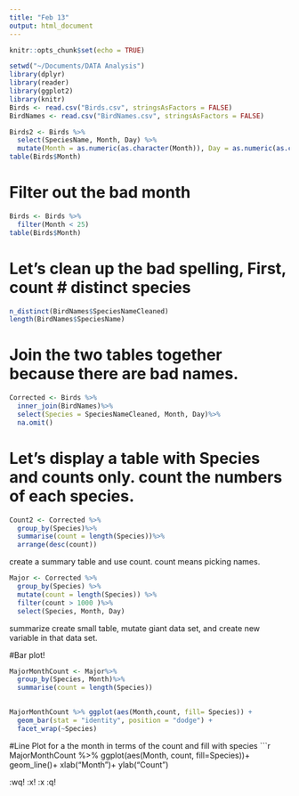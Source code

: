 ```yaml
---
title: "Feb 13"
output: html_document
---
```


```r
knitr::opts_chunk$set(echo = TRUE)
```

```r
setwd("~/Documents/DATA Analysis")
library(dplyr)
library(reader)
library(ggplot2)
library(knitr)
Birds <- read.csv("Birds.csv", stringsAsFactors = FALSE)
BirdNames <- read.csv("BirdNames.csv", stringsAsFactors = FALSE)
```

```r
Birds2 <- Birds %>% 
  select(SpeciesName, Month, Day) %>% 
  mutate(Month = as.numeric(as.character(Month)), Day = as.numeric(as.character(Day)))
table(Birds$Month)
```

# Filter out the bad month

```r
Birds <- Birds %>% 
  filter(Month < 25)
table(Birds$Month)
```

# Let's clean up the bad spelling, First, count # distinct species

```r
n_distinct(BirdNames$SpeciesNameCleaned)
length(BirdNames$SpeciesName)
```


# Join the two tables together because there are bad names. 
```r
Corrected <- Birds %>% 
  inner_join(BirdNames)%>%
  select(Species = SpeciesNameCleaned, Month, Day)%>%
  na.omit()


```
# Let's display a table with Species and counts only. count the numbers of each species. 

```r
Count2 <- Corrected %>% 
  group_by(Species)%>%
  summarise(count = length(Species))%>% 
  arrange(desc(count))
```
create a summary table and use count. count means picking names. 


```r
Major <- Corrected %>% 
  group_by(Species) %>%
  mutate(count = length(Species)) %>%
  filter(count > 1000 )%>%
  select(Species, Month, Day)
```

summarize create small table, mutate giant data set, and create new variable in that data set. 


#Bar plot! 
```r
MajorMonthCount <- Major%>% 
  group_by(Species, Month)%>%
  summarise(count = length(Species))
  
```

```r
MajorMonthCount %>% ggplot(aes(Month,count, fill= Species)) + 
  geom_bar(stat = "identity", position = "dodge") + 
  facet_wrap(~Species)
```
#Line Plot for a the month in terms of the count and fill with species
```r
MajorMonthCount %>% ggplot(aes(Month, count, fill=Species))+ geom_line()+
  xlab("Month")+
  ylab("Count") 


:wq!
:x!
:x
:q!

